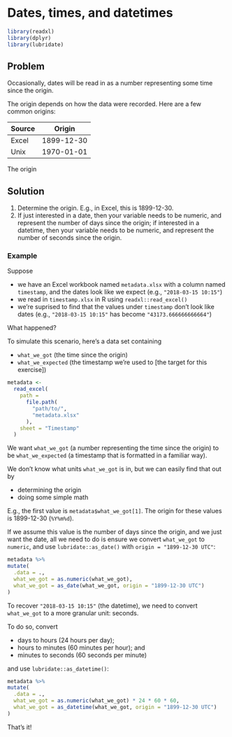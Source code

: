
# Dates, times, and datetimes

```r

library(readxl)
library(dplyr)
library(lubridate)

```

## Problem

Occasionally, dates will be read in as a number representing some time since the origin.

The origin depends on how the data were recorded. Here are a few common origins:

Source | Origin
-------|-----------
Excel  | 1899-12-30
Unix   | 1970-01-01

The origin 

## Solution

1. Determine the origin. E.g., in Excel, this is 1899-12-30.
2. If just interested in a date, then your variable needs to be numeric, and represent the number of days since the origin; if interested in a datetime, then your variable needs to be numeric, and represent the number of seconds since the origin.

### Example

Suppose 

* we have an Excel workbook named `metadata.xlsx` with a column named `timestamp`, and the dates look like we expect (e.g., `"2018-03-15 10:15"`)
* we read in `timestamp.xlsx` in R using `readxl::read_excel()`
* we're suprised to find that the values under `timestamp` don't look like dates (e.g., `"2018-03-15 10:15"` has become `"43173.666666666664"`)

What happened?

To simulate this scenario, here's a data set containing

* `what_we_got` (the time since the origin)
* `what_we_expected` (the timestamp we're used to [the target for this exercise])

```r

metadata <-
  read_excel(
    path = 
      file.path(
        "path/to/",
        "metadata.xlsx"
      ),
    sheet = "Timestamp"
  )

```

We want `what_we_got` (a number representing the time since the origin) to be `what_we_expected` (a timestamp that is formatted in a familiar way).

We don't know what units `what_we_got` is in, but we can easily find that out by

* determining the origin
* doing some simple math

E.g., the first value is `metadata$what_we_got[1]`. The origin for these values is 1899-12-30 (`%Y%m%d`).

If we assume this value is the number of days since the origin, and we just want the date, all we need to do is ensure we convert `what_we_got` to `numeric`, and use `lubridate::as_date()` with `origin = "1899-12-30 UTC"`:

```r

metadata %>%
mutate(
  .data = .,
  what_we_got = as.numeric(what_we_got),
  what_we_got = as_date(what_we_got, origin = "1899-12-30 UTC")
)

```

To recover `"2018-03-15 10:15"` (the datetime), we need to convert `what_we_got` to a more granular unit: seconds.

To do so, convert

* days to hours (24 hours per day);
* hours to minutes (60 minutes per hour); and
* minutes to seconds (60 seconds per minute)

and use `lubridate::as_datetime()`:

```r

metadata %>%
mutate(
  .data = .,
  what_we_got = as.numeric(what_we_got) * 24 * 60 * 60,
  what_we_got = as_datetime(what_we_got, origin = "1899-12-30 UTC")
)

```

That's it!
